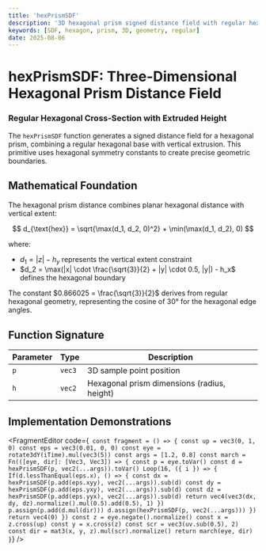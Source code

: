 ```yaml
---
title: 'hexPrismSDF'
description: '3D hexagonal prism signed distance field with regular hexagonal cross-section'
keywords: [SDF, hexagon, prism, 3D, geometry, regular]
date: 2025-08-06
---
```



# hexPrismSDF: Three-Dimensional Hexagonal Prism Distance Field

### Regular Hexagonal Cross-Section with Extruded Height

The `hexPrismSDF` function generates a signed distance field for a hexagonal prism, combining a regular hexagonal base with vertical extrusion. This primitive uses hexagonal symmetry constants to create precise geometric boundaries.

## Mathematical Foundation

The hexagonal prism distance combines planar hexagonal distance with vertical extent:

$$
d_{\text{hex}} = \sqrt{\max(d_1, d_2, 0)^2} + \min(\max(d_1, d_2), 0)
$$

where:

- $d_1 = |z| - h_y$ represents the vertical extent constraint
- $d_2 = \max(|x| \cdot \frac{\sqrt{3}}{2} + |y| \cdot 0.5, |y|) - h_x$ defines the hexagonal boundary

The constant $0.866025 = \frac{\sqrt{3}}{2}$ derives from regular hexagonal geometry, representing the cosine of 30° for the hexagonal edge angles.

## Function Signature

| Parameter | Type   | Description                                 |
| --------- | ------ | ------------------------------------------- |
| `p`       | `vec3` | 3D sample point position                    |
| `h`       | `vec2` | Hexagonal prism dimensions (radius, height) |

## Implementation Demonstrations

<FragmentEditor
        code={`
const fragment = () => {
        const up = vec3(0, 1, 0)
        const eps = vec3(0.01, 0, 0)
        const eye = rotate3dY(iTime).mul(vec3(5))
        const args = [1.2, 0.8]
        const march = Fn(([eye, dir]: [Vec3, Vec3]) => {
                const p = eye.toVar()
                const d = hexPrismSDF(p, vec2(...args)).toVar()
                Loop(16, ({ i }) => {
                        If(d.lessThanEqual(eps.x), () => {
                                const dx = hexPrismSDF(p.add(eps.xyy), vec2(...args)).sub(d)
                                const dy = hexPrismSDF(p.add(eps.yxy), vec2(...args)).sub(d)
                                const dz = hexPrismSDF(p.add(eps.yyx), vec2(...args)).sub(d)
                                return vec4(vec3(dx, dy, dz).normalize().mul(0.5).add(0.5), 1)
                        })
                        p.assign(p.add(d.mul(dir)))
                        d.assign(hexPrismSDF(p, vec2(...args)))
                })
                return vec4(0)
        })
        const z = eye.negate().normalize()
        const x = z.cross(up)
        const y = x.cross(z)
        const scr = vec3(uv.sub(0.5), 2)
        const dir = mat3(x, y, z).mul(scr).normalize()
        return march(eye, dir)
}`}
/>
